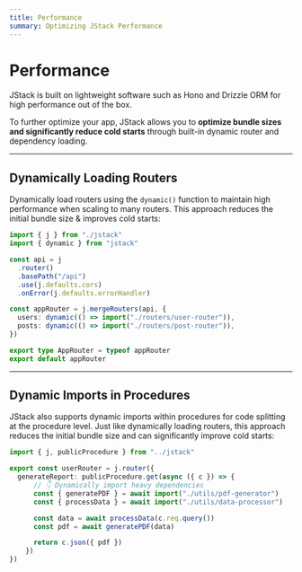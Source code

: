 ```yaml
---
title: Performance
summary: Optimizing JStack Performance
---
```


# Performance

JStack is built on lightweight software such as Hono and Drizzle ORM for high performance out of the box.

To further optimize your app, JStack allows you to **optimize bundle sizes and significantly reduce cold starts** through built-in dynamic router and dependency loading.

---

## Dynamically Loading Routers

Dynamically load routers using the `dynamic()` function to maintain high performance when scaling to many routers. This approach reduces the initial bundle size & improves cold starts:

```ts server/index.ts {2,11-12}
import { j } from "./jstack"
import { dynamic } from "jstack"

const api = j
  .router()
  .basePath("/api")
  .use(j.defaults.cors)
  .onError(j.defaults.errorHandler)

const appRouter = j.mergeRouters(api, {
  users: dynamic(() => import("./routers/user-router")),
  posts: dynamic(() => import("./routers/post-router")),
})

export type AppRouter = typeof appRouter
export default appRouter
```

---

## Dynamic Imports in Procedures

JStack also supports dynamic imports within procedures for code splitting at the procedure level. Just like dynamically loading routers, this approach reduces the initial bundle size and can significantly improve cold starts:

```ts server/routers/user-router.ts {6-7}
import { j, publicProcedure } from "../jstack"

export const userRouter = j.router({
  generateReport: publicProcedure.get(async ({ c }) => {
      // 👇 Dynamically import heavy dependencies
      const { generatePDF } = await import("./utils/pdf-generator")
      const { processData } = await import("./utils/data-processor")

      const data = await processData(c.req.query())
      const pdf = await generatePDF(data)

      return c.json({ pdf })
    })
})
```
